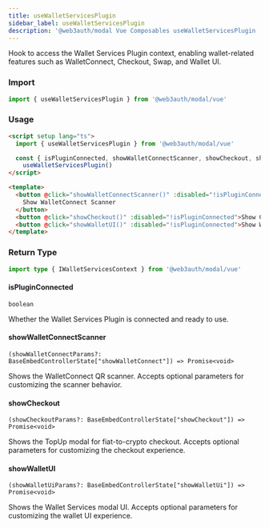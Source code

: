 ```yaml
---
title: useWalletServicesPlugin
sidebar_label: useWalletServicesPlugin
description: '@web3auth/modal Vue Composables useWalletServicesPlugin | Embedded Wallets'
---
```


Hook to access the Wallet Services Plugin context, enabling wallet-related features such as WalletConnect, Checkout, Swap, and Wallet UI.

### Import

```ts
import { useWalletServicesPlugin } from '@web3auth/modal/vue'
```

### Usage

```html
<script setup lang="ts">
  import { useWalletServicesPlugin } from '@web3auth/modal/vue'

  const { isPluginConnected, showWalletConnectScanner, showCheckout, showWalletUI } =
    useWalletServicesPlugin()
</script>

<template>
  <button @click="showWalletConnectScanner()" :disabled="!isPluginConnected">
    Show WalletConnect Scanner
  </button>
  <button @click="showCheckout()" :disabled="!isPluginConnected">Show Checkout</button>
  <button @click="showWalletUI()" :disabled="!isPluginConnected">Show Wallet UI</button>
</template>
```

### Return Type

```ts
import type { IWalletServicesContext } from '@web3auth/modal/vue'
```

#### isPluginConnected

`boolean`

Whether the Wallet Services Plugin is connected and ready to use.

#### showWalletConnectScanner

`(showWalletConnectParams?: BaseEmbedControllerState["showWalletConnect"]) => Promise<void>`

Shows the WalletConnect QR scanner. Accepts optional parameters for customizing the scanner behavior.

#### showCheckout

`(showCheckoutParams?: BaseEmbedControllerState["showCheckout"]) => Promise<void>`

Shows the TopUp modal for fiat-to-crypto checkout. Accepts optional parameters for customizing the checkout experience.

#### showWalletUI

`(showWalletUiParams?: BaseEmbedControllerState["showWalletUi"]) => Promise<void>`

Shows the Wallet Services modal UI. Accepts optional parameters for customizing the wallet UI experience.
